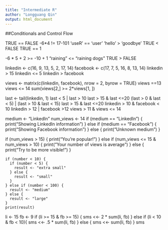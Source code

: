 ```yaml
---
title: "Intermediate R"
author: "Longguang Qin"
output: html_document
---
```


##Conditionals and Control Flow

TRUE == FALSE
-6*4 != 17-101
'useR' == 'user'
'hello' > 'goodbye'
TRUE < FALSE
TRUE == 1

-6 * 5 + 2 >= -10 + 1
"raining" <= "raining dogs"
TRUE  > FALSE

linkedin <- c(16, 9, 13, 5, 2, 17, 14)
facebook <- c(17, 7, 5, 16, 8, 13, 14)
linkedin > 15
linkedin <= 5
linkedin > facebook

views <- matrix(c(linkedin, facebook), nrow = 2, byrow = TRUE)
views ==13
views <= 14
sum(views[2,] >= 2*views[1, ])

last <- tail(linkedin, 1)
last < 5 | last > 10
last > 15 & last <=20
(last > 0 & last < 5) | (last > 10 & last < 15)
last > 15 & last <=20
linkedin > 10 & facebook < 10
linkedin > 12 | facebook >12
views > 11 & views <= 14

medium <- "LinkedIn"
num_views <- 14
if (medium == "LinkedIn") {
        print("Showing LinkedIn information")
} else if (medium == "Facebook") {
        print("Showing Facebook information")
} else {
        print("Unknown medium")
}

if (num_views > 15) {
        print("You're popular!")
} else if (num_views <= 15 & num_views > 10) {
        print("Your number of views is average")
} else {
        print("Try to be more visible!")
}

```
if (number < 10) {
  if (number < 5) {
    result <- "extra small"
  } else {
    result <- "small"
  }
} else if (number < 100) {
  result <- "medium"
} else {
  result <- "large"
}
print(result)
```

li <- 15
fb <- 9
if (li >= 15 & fb >= 15) {
        sms <<- 2 * sum(li, fb)
} else if (li < 10 & fb < 10){
        sms <<- .5 * sum(li, fb)
} else {
        sms <<- sum(li, fb)
}
sms




